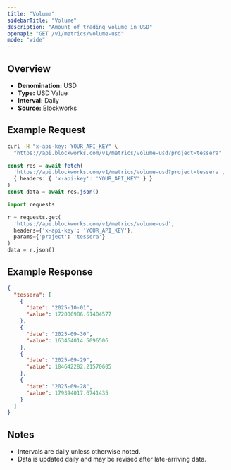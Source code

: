```yaml
---
title: "Volume"
sidebarTitle: "Volume"
description: "Amount of trading volume in USD"
openapi: "GET /v1/metrics/volume-usd"
mode: "wide"
---
```


## Overview

- **Denomination:** USD
- **Type:** USD Value
- **Interval:** Daily
- **Source:** Blockworks

## Example Request

<CodeGroup>

```bash cURL
curl -H "x-api-key: YOUR_API_KEY" \
  "https://api.blockworks.com/v1/metrics/volume-usd?project=tessera"
```

```typescript TypeScript
const res = await fetch(
  'https://api.blockworks.com/v1/metrics/volume-usd?project=tessera',
  { headers: { 'x-api-key': 'YOUR_API_KEY' } }
)
const data = await res.json()
```

```python Python
import requests

r = requests.get(
  'https://api.blockworks.com/v1/metrics/volume-usd',
  headers={'x-api-key': 'YOUR_API_KEY'},
  params={'project': 'tessera'}
)
data = r.json()
```

</CodeGroup>

## Example Response

```json
{
  "tessera": [
    {
      "date": "2025-10-01",
      "value": 172006986.61404577
    },
    {
      "date": "2025-09-30",
      "value": 163464014.5096506
    },
    {
      "date": "2025-09-29",
      "value": 184642282.21570605
    },
    {
      "date": "2025-09-28",
      "value": 179394017.6741435
    }
  ]
}
```

## Notes
- Intervals are daily unless otherwise noted.
- Data is updated daily and may be revised after late-arriving data.